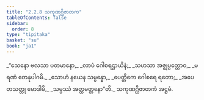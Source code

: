 ```yaml
---
title: "2.2.8 သကုဏဂ္ဃိဇာတက"
tableOfContents: false
sidebar:
  order: 8
type: "tipitaka"
basket: "su"
book: "ja1"
---
```



<DynamicBreadcrumb />

<Division number="35" book="ja1" e="ch" v="22" p="42">

<Paragraph number="395" type="verses" book="ja1">
_“သေနော ဗလသာ ပတမာနော,_  
_လာပံ ဂေါစရဌာယိနံ;_  
_သဟသာ အဇ္ဈပ္ပတ္တောဝ,_  
_မရဏံ တေနုပါဂမိ._  

</Paragraph>

</Division>
<Division number="36" book="ja1" e="ch" v="22" p="42">

<Paragraph number="396" type="verses" book="ja1">
_သောဟံ နယေန သမ္ပန္နော,_  
_ပေတ္တိကေ ဂေါစရေ ရတော;_  
_အပေတသတ္တု မောဒါမိ,_  
_သမ္ပဿံ အတ္ထမတ္တနော”တိ._  


</Paragraph>
</Division>

<Paragraph number="397" type="center" book="ja1">
သကုဏဂ္ဃိဇာတကံ အဋ္ဌမံ.
</Paragraph>